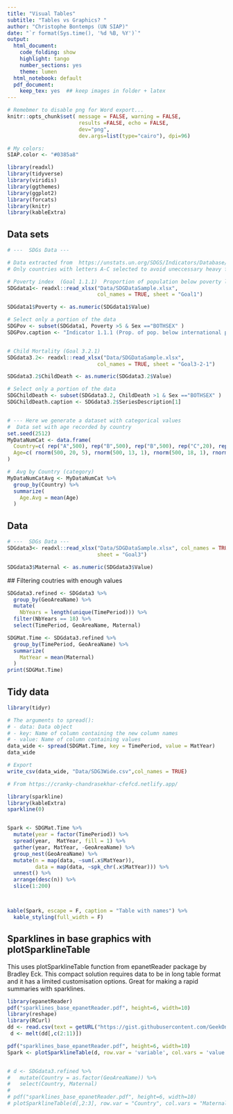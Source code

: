 ```yaml
---
title: "Visual Tables"
subtitle: "Tables vs Graphics? "
author: "Christophe Bontemps (UN SIAP)"
date: "`r format(Sys.time(), '%d %B, %Y')`"
output:
  html_document:
    code_folding: show
    highlight: tango
    number_sections: yes
    theme: lumen
  html_notebook: default
  pdf_document: 
    keep_tex: yes  ## keep images in folder + latex
---
```

```r
# Remebmer to disable png for Word export...
knitr::opts_chunk$set( message = FALSE, warning = FALSE, 
                       results =FALSE, echo = FALSE,
                       dev="png", 
                       dev.args=list(type="cairo"), dpi=96)

# My colors:
SIAP.color <- "#0385a8"

```


```r
library(readxl)
library(tidyverse)
library(viridis)
library(ggthemes)
library(ggplot2)
library(forcats)
library(knitr)
library(kableExtra)

```

## Data sets {-}

```r

# ---  SDGs Data --- 

# Data extracted from  https://unstats.un.org/SDGS/Indicators/Database/?area=TTO
# Only countries with letters A-C selected to avoid uneccessary heavy file

# Poverty index  (Goal 1.1.1)  Proportion of population below poverty line
SDGdata1<- readxl::read_xlsx("Data/SDGDataSample.xlsx", 
                             col_names = TRUE, sheet = "Goal1")

SDGdata1$Poverty <- as.numeric(SDGdata1$Value)

# Select only a portion of the data
SDGPov <- subset(SDGdata1, Poverty >5 & Sex =="BOTHSEX" )
SDGPov.caption <- "Indicator 1.1.1 (Prop. of pop. below international poverty line)"


# Child Mortality (Goal 3.2.1)
SDGdata3.2<- readxl::read_xlsx("Data/SDGDataSample.xlsx", 
                             col_names = TRUE, sheet = "Goal3-2-1")

SDGdata3.2$ChildDeath <- as.numeric(SDGdata3.2$Value)

# Select only a portion of the data
SDGChildDeath <- subset(SDGdata3.2, ChildDeath >1 & Sex =="BOTHSEX" )
SDGChildDeath.caption <- SDGdata3.2$SeriesDescription[1]


# --- Here we generate a dataset with categorical values 
#  Data set with age recorded by country
set.seed(2512)
MyDataNumCat <- data.frame(
  Country=c( rep("A",500), rep("B",500), rep("B",500), rep("C",20), rep('D', 100)  ),
  Age=c( rnorm(500, 20, 5), rnorm(500, 13, 1), rnorm(500, 18, 1), rnorm(20, 25, 4), rnorm(100, 12, 1) )
)

#  Avg by Country (category)
MyDataNumCatAvg <- MyDataNumCat %>%
  group_by(Country) %>%
  summarize(
    Age.Avg = mean(Age)
  )

```

## Data

```r
# ---  SDGs Data --- 
SDGdata3<- readxl::read_xlsx("Data/SDGDataSample.xlsx", col_names = TRUE,
                             sheet = "Goal3")

SDGdata3$Maternal <- as.numeric(SDGdata3$Value)
```
 ## Filtering coutries with enough values
```r
SDGdata3.refined <- SDGdata3 %>%
  group_by(GeoAreaName) %>%
  mutate(
    NbYears = length(unique(TimePeriod))) %>%
  filter(NbYears == 18) %>%
  select(TimePeriod, GeoAreaName, Maternal)
```

```r
SDGMat.Time <- SDGdata3.refined %>%
  group_by(TimePeriod, GeoAreaName) %>%
  summarize(
    MatYear = mean(Maternal)
  )
print(SDGMat.Time)
```

## Tidy data

```r
library(tidyr)

# The arguments to spread():
# - data: Data object
# - key: Name of column containing the new column names
# - value: Name of column containing values
data_wide <- spread(SDGMat.Time, key = TimePeriod, value = MatYear)
data_wide

# Export
write_csv(data_wide, "Data/SDG3Wide.csv",col_names = TRUE)


```

```r
# From https://cranky-chandrasekhar-cfefcd.netlify.app/

library(sparkline)
library(kableExtra)
sparkline(0)


Spark <- SDGMat.Time %>%
  mutate(year = factor(TimePeriod)) %>%
  spread(year,  MatYear, fill = 1) %>%
  gather(year, MatYear, -GeoAreaName) %>%
  group_nest(GeoAreaName) %>%
  mutate(n = map(data, ~sum(.x$MatYear)),
         data = map(data, ~spk_chr(.x$MatYear))) %>%
  unnest() %>%
  arrange(desc(n)) %>%
  slice(1:200)



kable(Spark, escape = F, caption = "Table with names") %>%
  kable_styling(full_width = F) 
```

## Sparklines in base graphics with plotSparklineTable
This uses plotSparklineTable function from epanetReader package by Bradley Eck. This compact solution requires data to be in long table format and it has a limited customisation options. Great for making a rapid summaries with sparklines.

```r

library(epanetReader)
pdf("sparklines_base_epanetReader.pdf", height=6, width=10)
library(reshape)
library(RCurl)
dd <- read.csv(text = getURL("https://gist.githubusercontent.com/GeekOnAcid/da022affd36310c96cd4/raw/9c2ac2b033979fcf14a8d9b2e3e390a4bcc6f0e3/us_nr_of_crimes_1960_2014.csv"))
 d <- melt(dd[,c(2:11)])

pdf("sparklines_base_epanetReader.pdf", height=6, width=10)
Spark <- plotSparklineTable(d, row.var = 'variable', col.vars = 'value')


# d <- SDGdata3.refined %>%
#   mutate(Country = as.factor(GeoAreaName)) %>%
#   select(Country, Maternal)
# 
# pdf("sparklines_base_epanetReader.pdf", height=6, width=10)
# plotSparklineTable(d[,2:3], row.var = "Country", col.vars = "Maternal")
```

